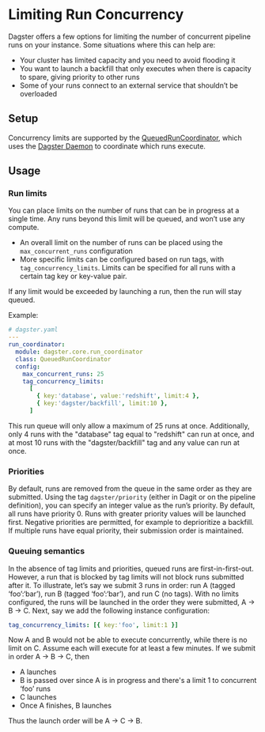 
<DynamicMetaTags
  title="Limiting run concurrency | Dagster"
  description="Using the Dagster Daemon to queue runs."
/>

# Limiting Run Concurrency

Dagster offers a few options for limiting the number of concurrent pipeline runs on your instance. Some situations where this can help are:

- Your cluster has limited capacity and you need to avoid flooding it
- You want to launch a backfill that only executes when there is capacity to spare, giving priority to other runs
- Some of your runs connect to an external service that shouldn’t be overloaded

## Setup

Concurrency limits are supported by the [QueuedRunCoordinator](/overview/pipeline-runs/run-coordinator), which uses the [Dagster Daemon](/overview/daemon) to coordinate which runs execute.

## Usage

### Run limits

You can place limits on the number of runs that can be in progress at a single time. Any runs beyond this limit will be queued, and won’t use any compute.

- An overall limit on the number of runs can be placed using the `max_concurrent_runs` configuration
- More specific limits can be configured based on run tags, with `tag_concurrency_limits`. Limits can be specified for all runs with a certain tag key or key-value pair.

If any limit would be exceeded by launching a run, then the run will stay queued.

Example:

```yaml
# dagster.yaml
---
run_coordinator:
  module: dagster.core.run_coordinator
  class: QueuedRunCoordinator
  config:
    max_concurrent_runs: 25
    tag_concurrency_limits:
      [
        { key:'database', value:'redshift', limit:4 },
        { key:'dagster/backfill', limit:10 },
      ]
```

This run queue will only allow a maximum of 25 runs at once. Additionally, only 4 runs with the "database" tag equal to "redshift" can run at once, and at most 10 runs with the "dagster/backfill" tag and any value can run at once.

### Priorities

By default, runs are removed from the queue in the same order as they are submitted. Using the tag
`dagster/priority` (either in Dagit or on the pipeline definition), you can specify an integer value
as the run’s priority. By default, all runs have priority 0. Runs with greater priority values will be
launched first. Negative priorities are permitted, for example to deprioritize a backfill. If multiple
runs have equal priority, their submission order is maintained.

### Queuing semantics

In the absence of tag limits and priorities, queued runs are first-in-first-out. However, a run that is blocked by tag limits will not block runs submitted after it. To illustrate, let’s say we submit 3 runs in order: run A (tagged ‘foo’:‘bar’), run B (tagged ‘foo’:‘bar’), and run C (no tags). With no limits configured, the runs will be launched in the order they were submitted, A → B → C. Next, say we add the following instance configuration:

```yaml
tag_concurrency_limits: [{ key:'foo', limit:1 }]
```

Now A and B would not be able to execute concurrently, while there is no limit on C. Assume each will execute for at least a few minutes. If we submit in order A → B → C, then

- A launches
- B is passed over since A is in progress and there's a limit 1 to concurrent ‘foo’ runs
- C launches
- Once A finishes, B launches

Thus the launch order will be A → C → B.
